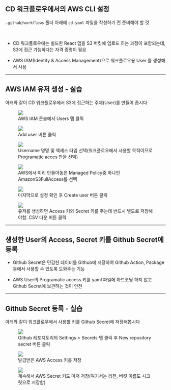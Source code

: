 ## CD 워크플로우에서의 AWS CLI 설정

`.github/workflows` 폴더 아래에 `cd.yaml` 파일을 작성하기 전 준비해야 할 것

<br />

- CD 워크플로우에는 빌드한 React 앱을 S3 버킷에 업로드 하는 과정이 포함되는데, S3에 접근 가능하다는 자격 증명이 필요

- AWS IAM(Identity & Access Management)으로 워크플로우용 User 를 생성해서 사용

---

## AWS IAM 유저 생성 - 실습

아래와 같이 CD 워크플로우에서 S3에 접근하는 주체(User)를 만들어 줍시다

<!-- fragments-start -->

<figure>
  <img src="/slides/images/aws-iam-hands-on/cd-1.png" />
  <figcaption>AWS IAM 콘솔에서 Users 탭 클릭</figcaption>
</figure>

<figure>
  <img src="/slides/images/aws-iam-hands-on/cd-2.png" />
  <figcaption>Add user 버튼 클릭</figcaption>
</figure>

<figure>
  <img src="/slides/images/aws-iam-hands-on/cd-3.png" />
  <figcaption>
    Username 명명 및 액세스 타입 선택(워크플로우에서 사용할 목적이므로
    Programatic acces 만을 선택)
  </figcaption>
</figure>

<figure>
  <img src="/slides/images/aws-iam-hands-on/cd-4.png" />
  <figcaption>
    AWS에서 미리 만들어놓은 Managed Policy중 하나인 AmazonS3FullAccess를 선택
  </figcaption>
</figure>

<figure>
  <img src="/slides/images/aws-iam-hands-on/cd-5.png" />
  <figcaption>마지막으로 설정 확인 후 Create user 버튼 클릭</figcaption>
</figure>

<figure>
  <img src="/slides/images/aws-iam-hands-on/cd-6.png" />
  <figcaption>
    유저를 생성하면 Access 키와 Secret 키를 주는데 반드시 별도로 저장해야함. CSV
    다운 버튼 클릭
  </figcaption>
</figure>

<!-- fragments-end -->

---

## 생성한 User의 Access, Secret 키를 Github Secret에 등록

- Github Secret은 민감한 데이터를 Github에 저장하여 Github Action, Package 등에서 사용할 수 있도록 도와주는 기능

- AWS User의 Programatic access 키를 yaml 파일에 하드코딩 하지 않고 Github Secret에 보관하는 것이 안전

---

## Github Secret 등록 - 실습

아래와 같이 워크플로우에서 사용할 키를 Github Secret에 저장해봅시다

<!-- fragments-start -->

<figure>
  <img src="/slides/images/github-secret-hands-on/cd-7.png" />
  <figcaption>
    Github 레포지토리의 Settings > Secrets 탭 클릭 후 New repository secret 버튼
    클릭
  </figcaption>
</figure>

<figure>
  <img src="/slides/images/github-secret-hands-on/cd-8.png" />
  <figcaption>발급받은 AWS Access 키를 저장</figcaption>
</figure>

<figure>
  <img src="/slides/images/github-secret-hands-on/cd-9.png" />
  <figcaption>
    계속해서 AWS Secret 키도 마저 저장(여기서는 리전, 버킷 이름도 시크릿으로
    저장함)
  </figcaption>
</figure>

<!-- fragments-end -->
